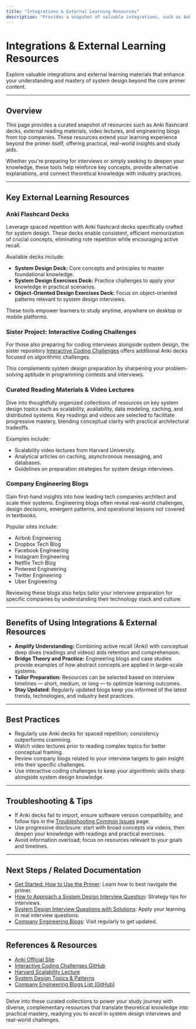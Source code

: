 ```yaml
---
title: "Integrations & External Learning Resources"
description: "Provides a snapshot of valuable integrations, such as Anki decks, external reading, video lectures, and company engineering blogs that extend learning beyond the primer itself."
---
```


# Integrations & External Learning Resources

Explore valuable integrations and external learning materials that enhance your understanding and mastery of system design beyond the core primer content.

---

## Overview

This page provides a curated snapshot of resources such as Anki flashcard decks, external reading materials, video lectures, and engineering blogs from top companies. These resources extend your learning experience beyond the primer itself, offering practical, real-world insights and study aids.

Whether you're preparing for interviews or simply seeking to deepen your knowledge, these tools help reinforce key concepts, provide alternative explanations, and connect theoretical knowledge with industry practices.

---

## Key External Learning Resources

### Anki Flashcard Decks

Leverage spaced repetition with Anki flashcard decks specifically crafted for system design. These decks enable consistent, efficient memorization of crucial concepts, eliminating rote repetition while encouraging active recall.

Available decks include:

- **System Design Deck:** Core concepts and principles to master foundational knowledge.
- **System Design Exercises Deck:** Practice challenges to apply your knowledge in practical scenarios.
- **Object-Oriented Design Exercises Deck:** Focus on object-oriented patterns relevant to system design interviews.

These tools empower learners to study anytime, anywhere on desktop or mobile platforms.

### Sister Project: Interactive Coding Challenges

For those also preparing for coding interviews alongside system design, the sister repository [Interactive Coding Challenges](https://github.com/donnemartin/interactive-coding-challenges) offers additional Anki decks focused on algorithmic challenges.

This complements system design preparation by sharpening your problem-solving aptitude in programming contests and interviews.

### Curated Reading Materials & Video Lectures

Dive into thoughtfully organized collections of resources on key system design topics such as scalability, availability, data modeling, caching, and distributed systems. Key readings and videos are selected to facilitate progressive mastery, blending conceptual clarity with practical architectural tradeoffs.

Examples include:

- Scalability video lectures from Harvard University.
- Analytical articles on caching, asynchronous messaging, and databases.
- Guidelines on preparation strategies for system design interviews.

### Company Engineering Blogs

Gain first-hand insights into how leading tech companies architect and scale their systems. Engineering blogs often reveal real-world challenges, design decisions, emergent patterns, and operational lessons not covered in textbooks.

Popular sites include:

- Airbnb Engineering
- Dropbox Tech Blog
- Facebook Engineering
- Instagram Engineering
- Netflix Tech Blog
- Pinterest Engineering
- Twitter Engineering
- Uber Engineering

Reviewing these blogs also helps tailor your interview preparation for specific companies by understanding their technology stack and culture.

---

## Benefits of Using Integrations & External Resources

- **Amplify Understanding:** Combining active recall (Anki) with conceptual deep dives (readings and videos) aids retention and comprehension.
- **Bridge Theory and Practice:** Engineering blogs and case studies provide examples of how abstract concepts are applied in large-scale systems.
- **Tailor Preparation:** Resources can be selected based on interview timelines — short, medium, or long — to optimize learning outcomes.
- **Stay Updated:** Regularly updated blogs keep you informed of the latest trends, technologies, and industry best practices.

---

## Best Practices

- Regularly use Anki decks for spaced repetition; consistency outperforms cramming.
- Watch video lectures prior to reading complex topics for better conceptual framing.
- Review company blogs related to your interview targets to gain insight into their specific challenges.
- Use interactive coding challenges to keep your algorithmic skills sharp alongside system design knowledge.

---

## Troubleshooting & Tips

- If Anki decks fail to import, ensure software version compatibility, and follow tips in the [Troubleshooting Common Issues](https://github.com/donnemartin/system-design-primer/blob/main/faq/troubleshooting-common-issues/anki-flashcard-import-issues.md) page.
- Use progressive disclosure: start with broad concepts via videos, then deepen your knowledge with readings and practical exercises.
- Avoid information overload; focus on resources relevant to your goals and timelines.

---

## Next Steps / Related Documentation

- [Get Started: How to Use the Primer](https://github.com/donnemartin/system-design-primer/blob/main/overview/feature_workflows/quickstart_workflow.md): Learn how to best navigate the primer.
- [How to Approach a System Design Interview Question](https://github.com/donnemartin/system-design-primer/blob/main/guides/interview-question-patterns/approaching-system-design-questions.md): Strategy tips for interviews.
- [System Design Interview Questions with Solutions](https://github.com/donnemartin/system-design-primer/blob/main/guides/interview-question-patterns/sample-system-design-walkthroughs.md): Apply your learning in real interview questions.
- [Company Engineering Blogs](https://github.com/donnemartin/system-design-primer/blob/main/README.md#company-engineering-blogs): Visit regularly to get updated.

---

## References & Resources

- [Anki Official Site](https://apps.ankiweb.net/)
- [Interactive Coding Challenges GitHub](https://github.com/donnemartin/interactive-coding-challenges)
- [Harvard Scalability Lecture](https://www.youtube.com/watch?v=-W9F__D3oY4)
- [System Design Topics & Patterns](https://github.com/donnemartin/system-design-primer#index-of-system-design-topics)
- [Company Engineering Blogs List (GitHub)](https://github.com/kilimchoi/engineering-blogs)

---

Delve into these curated collections to power your study journey with diverse, complementary resources that translate theoretical knowledge into practical mastery, readying you to excel in system design interviews and real-world challenges.
